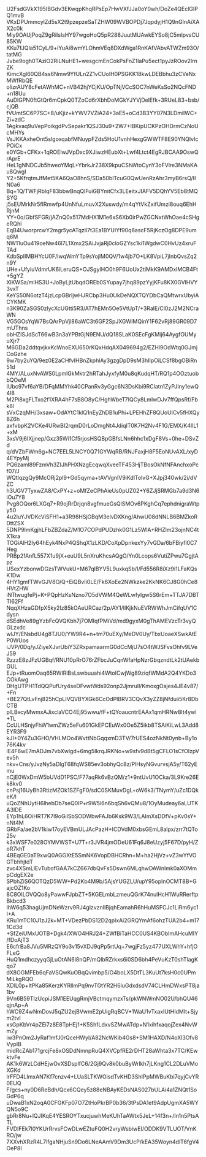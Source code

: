 U2FsdGVkX195IBGdv3EKwqpKhqRPsEp7HwVXfJJa0oY0wh/DoZe4QEclGIPQ1mvB
VKxDPUmmcylZd5sX2t9pzepzeSaTZHW09WVBOPDj7JqpdyjH1Q9nGInAiXAX2c0k
Miy9OAUjPoqZ9gRiIsIsHY97wgoHoQ5pR288JuutMUAwkEYSo8jC5mlpvsCU85KW
KKu7fJQIa51CyL/9+iYuAi8wmYLOhmVEq8DXdWga1RnKAfVAbvATWZm93O/tatMG
Jvbe9ogh0TAziO2RiLNuHE1+wesgcmEnCokPsFnZ1IaPu5ect1pyJzROov2IrnZK
KimcXgl60QB4ss6Nmw9YfULn2Z1vCUoIH0PSGKK18kwLDEBbhu3zCVeNxMWfRbQE
olizrAUY8cFetAWhMC+nVB42hjYCjKU/OpTNjVCcSOC7nWeKsSo2NQcFND+n18Uu
AuDlGPN0ftGtQr6mCpkQ0TZoCd6rXbhDoMGkYJYVjDelEfk+3RUeL83+bsb/cjQB
fVUmtSC6P7SC+8/uKjiz+kYWV7VZiA24+3aE5+oCd3B3YY07N3LDmiIWC+Zi+zdC
1Agkvaq9uVepPoikgdPvSepakr1QSJ30u9+2W7+IBKipUCKPzOHDrmCzNoUcMHYs
VsJKKAxheOnt5slgoxqabfMNuypFZds5HoU1vnhHexgGWWTF8E90YNQIvIcPOiCx
e0YGb+CFKx+1qROElwJVpDxc9XJiwzHEubXt+Lwf4Ltct4EgRJBCAA9OswQrAprE
HeL1gNNDCJb5hweoYMqL+YbrkJr238X9kpuCShWtoCynY3oFVire3NMaKAu8QwgI
Y2+5KfrqtmJfMet5KA6QaO8hnS/SDa50blTcuG0QwUenRzAhr3myB6rsQ/IIN0a6
Bq+1Q/TWFjRblqF83bbwBnqQlFuiGBYmtCfx3LEeitxJIAFV5DQhYV5Eb8tMQSYG
j5sEUMrkNr5flRmwfp4UnNfuLmuvX2Xuswdy/m4qYtVkZxifUmzi8ouq6EhHRjnM
YY+0o/GbfSFGR/jAZnQ0x517MdHX1M1e6xS6Xb0irPwZGCNxtWhOae4cSHgeRQhi
EqB4UworprcwY2mgr5ycATqzll7t3Ea1BYUlYf90q6ascF5RjKczOg8DPE9umq6M
NW11uOu419oeNw46l7L1Xmx2SAiJvjaRj0cloGZYsc1ki1WgdwC0HvUz4xruFTAd
KdbSpIIMBHYcU0F/IwqWmYTp9sYojlM0QV/1w4jb7O+LK8VpiL7jInbQvsZq2n9Y
UHe+UfyiuVdmrUK6iLeruQS+OJSgyIHO0h9F6UoUx2tiMkK9AMDxlMCB4Ft+5gYZ
XlKWSa/mlHS3U+JoByLjtUbqdOREb0SYupay7jhq89pzYyjKFu8KX0GVlHVY3vxT
KeYS50N6otzT4jzLcpGBrIjwHJRCbp3Hu0UkDeNQXTQYDbCaQMtwrxUbyiACYKMK
n3K90ZaSGS0zlycXcUGtti5R3/AT7hEMn5Oe5VtUpT/+3RalE/Cl0zJ2M2NCraWN
VG5GOsYqW7BsQArPpVjl86aWC3t6GF2SpJXGWIMQinY1F62vRj89GR09D7mUThns
obHZISJdScT66wB3n3aYPBtGjN9ENU/dQ18SLaK0SEcFgKMij64AygfOUMyuXjr7
M6GDa2ddtqvjkxKcWnoEXU650rKQxHdqAX049694g2/EZHl9OdWtq0GJmjCoGzhe
9w7by2uYQ/9ez0E2aCHfvIHBnZkphlAy3gzgDpD9sM3hIIpOiLCSf8bgOBiRn51d
4MY/ALuxNvAWS0LpmlGkMktr2hRTahJyxfyM0u8qKudqHT/RQ1p4OOztuobbQOeM
IUbc97vf6aYB/DFqMMYhk40CPanRv3yGgc6N3DsKbi9RClatn1ZyPJIny1ewQ4I8
M2Pi8xgFLTxo2f1XRA4hF7sB8O8yC/HghWbeT7IQCy8LmIwDJv7ffQpsRf/Fbk8l
sVxCzqMH/3xsaw+OdAYtC1klQ1nEyZhDB1uPhi+LPEHhZF8QUoUICv5fHXQy8Z6h
axfvbpK2VCKe4URwBI2rqmD0rLoDmgNt4JdiqIT0K7H2Nv4F1G/EMX/K4IlL1+xM
3xsV9j6IXjjnep/Gxz35Wi1Cf5rjosHSQBpGBfsLNn6hhc1xDgF8Vs+0he+DSvZd
q/dVZbFWm6g+NC7EEL5LNCY0Q71GYWqRB/RNJFaxjH8F5EoNUvAXL/xyD4EYpyMj
PQ6zaml89FzmVh3ZIJhPHXNzgEcqwqXveeTF453HjTBosOkNfNFAnchxoPcf07/J
WQtlqzgQy9McORj2pl9+Gd5qyma+tAVVgnIV9iKdlTolvG+XJpj340wk/2i/dVZC
h3UGV7TyxwZA8/CxPY+z+oMfZeCPhAieUs0pUZ02+Y6ZJjSRMGb7a9d3N6iOu7Y8
Pvg8OQor6LXGq7+R9ojRrDrjqn8vgfmueGsQlSMOv6PKghCq7ephdnigraWtpy50
4u2IuYJVDKcViSFH1+a3R98HSjGBqM3elvDXKng/AhwU08dNNLB6BMZkoRDttZSX
5DNP9ImKgjhLFbZBZdaZ/M1O7COPdPUDzhk0G1Lz5WlA+RHZlm23ojnNC4tX1kra
TOGiAlH2Iy64hEyk4NxP4QShqX1zLKD/CoXpDpnkexYy7vGDa/6bFBiyfl0C7Heg
PRBp2fAnfL557X1u9jX+euU9L5nXruKhcsAQgO/Yn0Lcops6VutiZPwu7GgjtApz
USexYzbonwDGzsTWVukU+M67qIBYV5L9uxkqSb/I/Fd556R8iXz9i1LFaKQsK1Dw
4HY1gmfTWvGJV8O/Q+EiQBvIi0LE/Fk6XoEe2NWkzke2KkNK6CJ8G0hCe8HVtZHW
iNTtwugfePj+K+PQpHzKsNzno7O5dVWM4QeWLwfylgw5S6rEm+TTJA7DBTTI62Ff
NqqXHzaGDfpX5ky2Iz85kOAeURCaz/2p/AY1/IlKjkNuEVRWWhJmCifqUV1Cdysn
dSEdhVe89gYzbFcQVQKbh7j7OMIqfPMiVd/md9gyxM0gThAMEVzcTr3vyQGLzxdc
wlJY/ENsbdU4g8TJU0/YW9R4+n+tm70uEXy/MeDV0Uy/TbxUoaeXSwkAtEP0WUos
iJVP/0Dq/yJZiyeXJvrUbiY3ZRxpamaarmG0dCcMjU7sO4tWJSFvsOhfv9LVeJ59
RzzzE8zJFzUGBqf/RNU10pRrO76rZFbcJuCqnWfaHpNzrGbqzndtLk2tUAekbGUL
EJp+tRuomOaq65RWIRlBsLswbuuahi4WtoICwjWg89ziqfWMdA2Q4YKDo3COkAwg
DHgUTPH1TdQQPufUry4seDFvwtWds92onp2JjmruIl/KmoxgOajes4JE4v87/+Fn
+BE27QtLvFnj825hCpLIVQVBYXGk6CcOdPIBRV3CQvX3yZZ8jNfduii5Kr8DbCTB
plLBxcyMwmxAJixclaVCO4Ej95wwu/fF+tQYoaucntrEAAx1qmHRNw8It4ywI+TL
CcULHSnjyFhW1wmZWz5eFu601GkEPCEuWx0Oe5Z5ikb8TSAiKiLwL3Add8EYR3F9
kJI+0Y4Zu3GHO/VHLMOo4WvttNbGqqxmD3TV/7rUES4ozNkNt0ynb+By1o76K4kv
lE4F6wE7mADJm7vbXwlgd+6mg5IkrqJRKNo+w9sfv9dBt5gCFLO1sCfOIzpVev5h
nkv+Cns/yJvzNy5aDlgT68fqWS85ev3obhyQc8z/PlHsyNGvurvsjA5y/T62yEmu
nCjE0WxDmW5bUVdD1PSC/F77aqRk6vBzQM/z1+9ntUvU1OCka/3L9Kre26Ek8kv0
cnPsj16UyBh3RtizMZOk1SZFgF0/sdC0SKMuvDgL+oW6k3/TNymY/uZc1DQkeK/l
uQoZNhUytH6lhebDb7seQ0IP+r9W5i6n6bqSh6vQMu8/1OyMudeay6aLUTKA3IDE
EYp1hL6OiHRT7K7l9oGilSbSODWbwFAJb6Ksk9W3/LAImXsDDfV+pKv0sY+nNt4M
GRbFa/ae2bV1kiw17oyEVBmULJAcPazH+ICDVdM0xbsGEmL8alpx/zrr7tQTo25v
k3xWSF7e028OYMVWST+U7T+r3JVR4jmODeU61Fq6J8eUzyj5F67D/pyH/ZoR7khT
4BEqGE0aT9xwQ0AGGXtE5SmNK6VopDBHCRhn+M+ha2HjVz+vZ3wYfVOGTbhhjtdT
zvc4XSmLlEvTubofGAA7kCZ667dbQvFs5Dswn6MLqhwDAWnlmk0aXOMmpCdgEX2e
SPbhZiS6QOTQzD5WW+Pd2Kb4M9b/5AjsYUGZLU/upY95opInOCMT8B+GajcOZ1Ko
8C8OILOVQQo8yPawwFJpbZT+5KGELmbLzmeuQGrK74nulHcH1WuRRerftpBkbcd3
IhW6q53hagUjmDNeWzrv9RJ4glzvznIlBjqhEamahR6hHuMSFCJc1LiRm6yc1I+A
KRu1mTC10J1zJ2k+MT+VDezPbDS12D2qplxAi2GRQYmAf6ohzTUA2b4+m171Cd3d
+SfZeiUMxUOTB+Dgk4/XWO4HRJ24+ZWfBiTaHCC0US4KBObImAHcuMIY/fDoAjT3
E6cfrBa8JVu5MRzQY9o3v15vXDJ9qPp5rtUq+7wgjFz5yz477UXLWhY+hfjOFLeG
HuQ1mdhczyyqGjLuOtAN6l8nQP/mQlbRZrkxs6i0SD6bh4PeVuKzT0shTlagKqo7
dX8OGMFEb6qFaVSQwKuOBqQvimbp5/O4boLX5DtTL3KuUt7ksH0c0UPmMiLkgRQO
XDlL0p+ItPKa85KerzKYRIlmPq9nvTGtYR2H6luGdxdsdV74CLHmDWxsPT8ja1bv
9Vn6B59TIzUcpiJSM1EEUqgRmjVBctmqymzxTs/pkWNWmNO02U/bhQU46qjnAp+A
hWC9Z4wNmDovJ5qZU2ejBVwmE2pUigRqBCV+1WaU1vTxaxIUtHIdMlt+Sjym2tvI
xsGpKbVr4pZEi7z8E8TpHEj1+K5Sh1LdxvSZMwATdp+N1xihfxaqojZex4NvWmZy
iw3PnOm2JyRaf1mfJ0rQceHWyI/A82NcWKib4Gs8+SM1HAXD/N4oXl3Ofv8VypIB
midRcZAb171grcjFe8xOSDdNmnpRuQ4XVCpfRE2rDHT28aWhta3x7TC/KEwktvFe
AK1k6WzLCdHEjwOvXSDsplfC6/2Gj9Qv8k0buByWrlkh7jLKng1CL2DLuVMoXGKd
lrFFD4LImxAN7Kf7cnzv4+LUaSLTKWOisdTvKHD3ShIPpMWBuKbi7qyjCvYR0EUQ
F/gcs+ny0D6ReBdh/Qcx6CQey5z88eNBAyKEDsNAS027bULAi4a1ZNQt1SoGdP6q
uDwaB1xN2oqA0CFGKFp07O7ZtHoPkrBP0b36/3tPsDA1et9AdpUgmXA5WYQN5o9C
gbRr8Nu+lQJIKqE4YESROYTxucjuwhMeKUhTaAWtx5JeL+14f3n+/In1n5PtsATL
FVDIFEk7l0YKUrRrvsFCwDLwEZtuFQ0H2vryWsbiwEI/ODDK9VTLUOT/VnKRO/jw
7XXvhXRzR4L7lfgaNHjuSn9Do6LNeAAmV9Dm3UcP/kEA35Woyn4dlT6fgV4OeP8I
